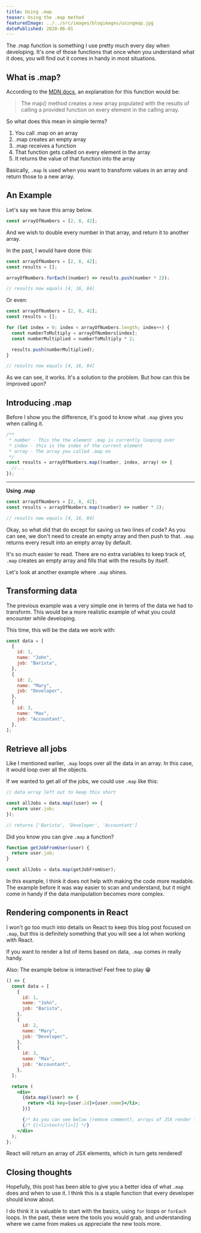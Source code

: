 ```yaml
---
title: Using .map
teaser: Using the .map method
featuredImage: ../../src/images/blogimages/usingmap.jpg
datePublished: 2020-06-01
---
```


The .map function is something I use pretty much every day when developing.
It's one of those functions that once when you understand what it does, you will
find out it comes in handy in most situations.

## What is .map?

According to the [MDN docs](https://developer.mozilla.org/en-US/docs/Web/JavaScript/Reference/Global_Objects/Array/map), an explanation for this function would be:

> The map() method creates a new array populated with the results of calling a provided function on every element in the calling array.

So what does this mean in simple terms?

1. You call .map on an array
2. .map creates an empty array
3. .map receives a function
4. That function gets called on every element in the array
5. It returns the value of that function into the array

Basically, `.map` is used when you want to transform values in an array and return those to a new array.

## An Example

Let's say we have this array below.

```js
const arrayOfNumbers = [2, 8, 42];
```

And we wish to double every number in that array, and return it to another array.

In the past, I would have done this:

```js
const arrayOfNumbers = [2, 8, 42];
const results = [];

arrayOfNumbers.forEach((number) => results.push(number * 2));

// results now equals [4, 16, 84]
```

Or even:

```js
const arrayOfNumbers = [2, 8, 42];
const results = [];

for (let index = 0; index < arrayOfNumbers.length; index++) {
  const numberToMultiply = arrayOfNumbers[index];
  const numberMultiplied = numberToMultiply * 2;

  results.push(numberMultiplied);
}

// results now equals [4, 16, 84]
```

As we can see, it works. It's a solution to the problem. But how can this be improved upon?

## Introducing .map

Before I show you the difference, it's good to know what `.map` gives you when calling it.

```js
/**
 * number - This the the element .map is currently looping over
 * index - this is the index of the current element
 * array - The array you called .map on
 */
const results = arrayOfNumbers.map((number, index, array) => {
  //...
});
```

---

**Using .map**

```js
const arrayOfNumbers = [2, 8, 42];
const results = arrayOfNumbers.map((number) => number * 2);

// results now equals [4, 16, 84]
```

Okay, so what did that do except for saving us two lines of code? As you can see, we don't need to create an empty array and then push to that. `.map` returns every result into an empty array by default.

It's so much easier to read. There are no extra variables to keep track of, `.map` creates an empty array and fills that with the results by itself.

Let's look at another example where `.map` shines.

## Transforming data

The previous example was a very simple one in terms of the data we had to transform. This would be a more realistic example of what you could encounter while developing.

This time, this will be the data we work with:

```js
const data = [
  {
    id: 1,
    name: "John",
    job: "Barista",
  },
  {
    id: 2,
    name: "Mary",
    job: "Developer",
  },
  {
    id: 3,
    name: "Max",
    job: "Accountant",
  },
];
```

## Retrieve all jobs

Like I mentioned earlier, `.map` loops over all the data in an array. In this case, it would loop over all the objects.

If we wanted to get all of the jobs, we could use `.map` like this:

```js
// data array left out to keep this short

const allJobs = data.map((user) => {
  return user.job;
});

// returns ['Barista', 'Developer', 'Accountant']
```

Did you know you can give `.map` a function?

```js
function getJobFromUser(user) {
  return user.job;
}

const allJobs = data.map(getJobFromUser);
```

In this example, I think it does not help with making the code more readable. The example before it was way easier to scan and understand, but it might come in handy if the data manipulation becomes more complex.

## Rendering components in React

I won't go too much into details on React to keep this blog post focused on `.map`, but this is definitely something that you will see a lot when working with React.

If you want to render a list of items based on data, `.map` comes in really handy.

Also: The example below is interactive! Feel free to play 😁

```jsx react-live
() => {
  const data = [
    {
      id: 1,
      name: "John",
      job: "Barista",
    },
    {
      id: 2,
      name: "Mary",
      job: "Developer",
    },
    {
      id: 3,
      name: "Max",
      job: "Accountant",
    },
  ];

  return (
    <div>
      {data.map((user) => {
        return <li key={user.id}>{user.name}</li>;
      })}

      {/* As you can see below (remove comment), arrays of JSX render to React! */}
      {/* {[<li>test</li>]} */}
    </div>
  );
};
```

React will return an array of JSX elements, which in turn gets rendered!

## Closing thoughts

Hopefully, this post has been able to give you a better idea of what `.map` does and when to use it. I think this is a staple function that every developer should know about.

I do think it is valuable to start with the basics, using `for` loops or `forEach` loops. In the past, these were the tools you would grab, and understanding where we came from makes us appreciate the new tools more.
